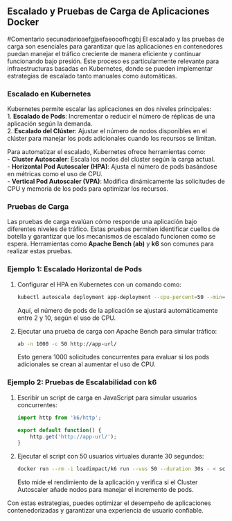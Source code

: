 ## Escalado y Pruebas de Carga de Aplicaciones Docker
#Comentario secunadarioaefgjaefaeooofhcgbj
El escalado y las pruebas de carga son esenciales para garantizar que las aplicaciones en contenedores puedan manejar el tráfico creciente de manera eficiente y continuar funcionando bajo presión. Este proceso es particularmente relevante para infraestructuras basadas en Kubernetes, donde se pueden implementar estrategias de escalado tanto manuales como automáticas.

### Escalado en Kubernetes

Kubernetes permite escalar las aplicaciones en dos niveles principales:  
1. **Escalado de Pods**: Incrementar o reducir el número de réplicas de una aplicación según la demanda.  
2. **Escalado del Clúster**: Ajustar el número de nodos disponibles en el clúster para manejar los pods adicionales cuando los recursos se limitan.

Para automatizar el escalado, Kubernetes ofrece herramientas como:  
- **Cluster Autoscaler**: Escala los nodos del clúster según la carga actual.  
- **Horizontal Pod Autoscaler (HPA)**: Ajusta el número de pods basándose en métricas como el uso de CPU.  
- **Vertical Pod Autoscaler (VPA)**: Modifica dinámicamente las solicitudes de CPU y memoria de los pods para optimizar los recursos.  

### Pruebas de Carga

Las pruebas de carga evalúan cómo responde una aplicación bajo diferentes niveles de tráfico. Estas pruebas permiten identificar cuellos de botella y garantizar que los mecanismos de escalado funcionen como se espera. Herramientas como **Apache Bench (ab)** y **k6** son comunes para realizar estas pruebas.

### Ejemplo 1: Escalado Horizontal de Pods

1. Configurar el HPA en Kubernetes con un comando como:
   ```bash
   kubectl autoscale deployment app-deployment --cpu-percent=50 --min=2 --max=10
   ```
   Aquí, el número de pods de la aplicación se ajustará automáticamente entre 2 y 10, según el uso de CPU.

2. Ejecutar una prueba de carga con Apache Bench para simular tráfico:
   ```bash
   ab -n 1000 -c 50 http://app-url/
   ```
   Esto genera 1000 solicitudes concurrentes para evaluar si los pods adicionales se crean al aumentar el uso de CPU.

### Ejemplo 2: Pruebas de Escalabilidad con k6

1. Escribir un script de carga en JavaScript para simular usuarios concurrentes:
   ```javascript
   import http from 'k6/http';

   export default function() {
       http.get('http://app-url/');
   }
   ```
2. Ejecutar el script con 50 usuarios virtuales durante 30 segundos:
   ```bash
   docker run --rm -i loadimpact/k6 run --vus 50 --duration 30s - < script.js
   ```
   Esto mide el rendimiento de la aplicación y verifica si el Cluster Autoscaler añade nodos para manejar el incremento de pods.

Con estas estrategias, puedes optimizar el desempeño de aplicaciones contenedorizadas y garantizar una experiencia de usuario confiable.
